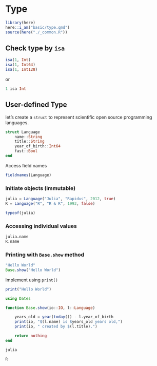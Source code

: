 # Type

```r
library(here)
here::i_am("basic/type.qmd")
source(here("./_common.R"))
```

## Check type by `isa`

```julia
isa(1, Int)
isa(1, Int64)
isa(1, Int128)
```

or

```julia
1 isa Int
```



## User-defined Type

let’s create a `struct` to represent scientific open source programming languages. 

```julia
struct Language
    name::String
    title::String
    year_of_birth::Int64
    fast::Bool
end
```


Access field names

```julia
fieldnames(Language)
```

### Initiate objects (immutable)

```julia
julia = Language("Julia", "Rapidus", 2012, true)
R = Language("R", "R & R", 1993, false)
```

```julia
typeof(julia)
```


### Accessing individual values

```julia
julia.name
R.name
```

### Printing with `Base.show` method 

```julia
"Hello World"
Base.show("Hello World")
```

Implement using `print()`

```julia
print("Hello World")
```


```julia
using Dates
```

```julia
function Base.show(io::IO, l::Language)

    years_old = year(today()) - l.year_of_birth
    print(io, "$(l.name) is $years_old years old,")
    print(io, " created by $(l.title).") 

    return nothing
end
```


```julia
julia
```

```julia
R
```